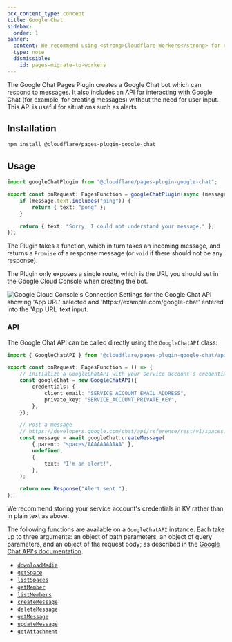 ```yaml
---
pcx_content_type: concept
title: Google Chat
sidebar:
  order: 1
banner:
  content: We recommend using <strong>Cloudflare Workers</strong> for new projects. For existing Pages projects, see our <a href="/workers/static-assets/migrate-from-pages/">migration guide</a> and <a href="/workers/static-assets/migrate-from-pages/#compatibility-matrix">compatibility matrix</a>.
  type: note
  dismissible:
    id: pages-migrate-to-workers
---
```


The Google Chat Pages Plugin creates a Google Chat bot which can respond to messages. It also includes an API for interacting with Google Chat (for example, for creating messages) without the need for user input. This API is useful for situations such as alerts.

## Installation

```sh
npm install @cloudflare/pages-plugin-google-chat
```

## Usage

```typescript
import googleChatPlugin from "@cloudflare/pages-plugin-google-chat";

export const onRequest: PagesFunction = googleChatPlugin(async (message) => {
	if (message.text.includes("ping")) {
		return { text: "pong" };
	}

	return { text: "Sorry, I could not understand your message." };
});
```

The Plugin takes a function, which in turn takes an incoming message, and returns a `Promise` of a response message (or `void` if there should not be any response).

The Plugin only exposes a single route, which is the URL you should set in the Google Cloud Console when creating the bot.

![Google Cloud Console's Connection Settings for the Google Chat API showing 'App URL' selected and 'https://example.com/google-chat' entered into the 'App URL' text input.](~/assets/images/pages/platform/functions/google-chat.png)

### API

The Google Chat API can be called directly using the `GoogleChatAPI` class:

```typescript
import { GoogleChatAPI } from "@cloudflare/pages-plugin-google-chat/api";

export const onRequest: PagesFunction = () => {
	// Initialize a GoogleChatAPI with your service account's credentials
	const googleChat = new GoogleChatAPI({
		credentials: {
			client_email: "SERVICE_ACCOUNT_EMAIL_ADDRESS",
			private_key: "SERVICE_ACCOUNT_PRIVATE_KEY",
		},
	});

	// Post a message
	// https://developers.google.com/chat/api/reference/rest/v1/spaces.messages/create
	const message = await googleChat.createMessage(
		{ parent: "spaces/AAAAAAAAAAA" },
		undefined,
		{
			text: "I'm an alert!",
		},
	);

	return new Response("Alert sent.");
};
```

We recommend storing your service account's credentials in KV rather than in plain text as above.

The following functions are available on a `GoogleChatAPI` instance. Each take up to three arguments: an object of path parameters, an object of query parameters, and an object of the request body; as described in the [Google Chat API's documentation](https://developers.google.com/chat/api/reference/rest).

- [`downloadMedia`](https://developers.google.com/chat/api/reference/rest/v1/media/download)
- [`getSpace`](https://developers.google.com/chat/api/reference/rest/v1/spaces/get)
- [`listSpaces`](https://developers.google.com/chat/api/reference/rest/v1/spaces/list)
- [`getMember`](https://developers.google.com/chat/api/reference/rest/v1/spaces.members/get)
- [`listMembers`](https://developers.google.com/chat/api/reference/rest/v1/spaces.members/list)
- [`createMessage`](https://developers.google.com/chat/api/reference/rest/v1/spaces.messages/create)
- [`deleteMessage`](https://developers.google.com/chat/api/reference/rest/v1/spaces.messages/delete)
- [`getMessage`](https://developers.google.com/chat/api/reference/rest/v1/spaces.messages/get)
- [`updateMessage`](https://developers.google.com/chat/api/reference/rest/v1/spaces.messages/update)
- [`getAttachment`](https://developers.google.com/chat/api/reference/rest/v1/spaces.messages.attachments/get)
